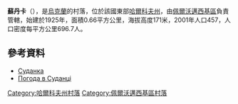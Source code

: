 {{coord|49|17|2|N|36|20|11|E|scale:100000_region:UA|display=title}}

'''蘇丹卡'''（{{lang-uk|Суданка}}），是[[烏克蘭|烏克蘭]]的村落，位於該國東部[[哈爾科夫州|哈爾科夫州]]，由[[佩爾沃邁西基區|佩爾沃邁西基區]]負責管轄，始建於1925年，面積0.66平方公里，海拔高度171米，2001年人口457，人口密度每平方公里696.7人。

==參考資料==
* [http://w1.c1.rada.gov.ua/pls/z7502/A005?rdat1=09.01.2009&rf7571=33890 Суданка]{{Dead link|date=2018年6月 |bot=InternetArchiveBot |fix-attempted=no }}
* [http://weather.in.ua/ua/har'kovskaja/25487/ Погода в Суданці] {{Wayback|url=http://weather.in.ua/ua/har'kovskaja/25487/ |date=20160407153406 }}

{{DEFAULTSORT:Суданка}}
[[Category:哈爾科夫州村落|Category:哈爾科夫州村落]]
[[Category:佩爾沃邁西基區村落|Category:佩爾沃邁西基區村落]]


{{Kharkiv-geo-stub}}